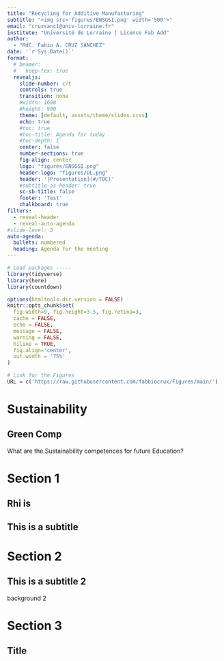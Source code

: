 ```yaml
---
title: "Recycling for Additive Manufacturing"
subtitle: "<img src='figures/ENSGSI.png' width='500'>"  
email: "cruzsanc1@univ-lorraine.fr"
institute: "Université de Lorraine | Licence Fab Add"
author: 
  - "MdC. Fabio A. CRUZ SANCHEZ"
date: '`r Sys.Date()`'
format:
  # beamer:
  #   keep-tex: true    
  revealjs:
    slide-number: c/t
    controls: true
    transition: none
    #width: 1600
    #height: 900
    theme: [default, assets/theme/slides.scss]
    echo: true
    #toc: true
    #toc-title: Agenda for today
    #toc-depth: 1
    center: false
    number-sections: true
    fig-align: center    
    logo: "figures/ENSGSI.png"
    header-logo: "figures/UL.png"
    header: '[Presentation](#/TOC)'
    #subtitle-as-header: true
    sc-sb-title: false
    footer: 'Test'
    chalkboard: true
filters:
  - reveal-header
  - reveal-auto-agenda
#slide-level: 3
auto-agenda:
  bullets: numbered
  heading: Agenda for the meeting 
---
```


```r
# Load packages -----
library(tidyverse)
library(here)
library(countdown)

options(htmltools.dir.version = FALSE)
knitr::opts_chunk$set(
  fig.width=9, fig.height=3.5, fig.retina=3,
  cache = FALSE,
  echo = FALSE,
  message = FALSE, 
  warning = FALSE,
  hiline = TRUE,
  fig.align='center',
  out.width = '75%' 
)

# Link for the Figures
URL = c('https://raw.githubusercontent.com/fabbiocrux/Figures/main/')

```


# Sustainability 

## Green Comp



What are the Sustainability competences for future Education?



# Section 1 



## Rhi is {background-color="aquamarine"}

## This is a subtitle {.BG-GSI-1} 



# Section 2

## This is a subtitle 2 {.BG-GSI-2} 

background 2



# Section 3

## Title

